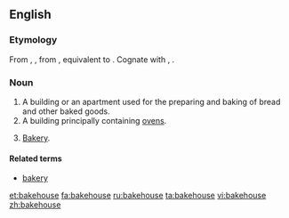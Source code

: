 ==English==

===Etymology===
From {{etyl|enm|en}} {{term|bakhous|lang=enm}}, {{term|bachous|lang=enm}}, from {{etyl|ang|en}} {{term|bæchus|bæchūs|bakery, bakehouse|lang=ang}}, equivalent to {{compound|bake|house}}. Cognate with {{etyl|sco|-}} {{term|bake-hous||bakehouse, bakery|lang=sco}}, {{etyl|nds|-}} {{term|backhus||bakehouse|lang=nds}}.

===Noun===
{{en-noun}}

# A building or an apartment used for the preparing and baking of bread and other baked goods.
# A building principally containing [[ovens]].
# {{context|UK|_|dialectal}} [[bakery|Bakery]].

====Related terms====
* [[bakery]]

[[et:bakehouse]]
[[fa:bakehouse]]
[[ru:bakehouse]]
[[ta:bakehouse]]
[[vi:bakehouse]]
[[zh:bakehouse]]
